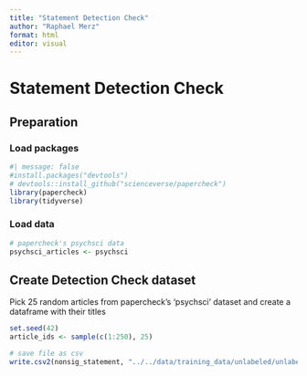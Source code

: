 ```yaml
---
title: "Statement Detection Check"
author: "Raphael Merz"
format: html
editor: visual
---
```


# Statement Detection Check

## Preparation

### Load packages

```r
#| message: false
#install.packages("devtools") 
# devtools::install_github("scienceverse/papercheck")
library(papercheck)
library(tidyverse)
```

### Load data

```r
# papercheck's psychsci data
psychsci_articles <- psychsci
```

## Create Detection Check dataset

Pick 25 random articles from papercheck's 'psychsci' dataset and create a dataframe with their titles

```r
set.seed(42)
article_ids <- sample(c(1:250), 25)
```

```r
# save file as csv
write.csv2(nonsig_statement, "../../data/training_data/unlabeled/unlabeled_data.csv", row.names = F)
```
